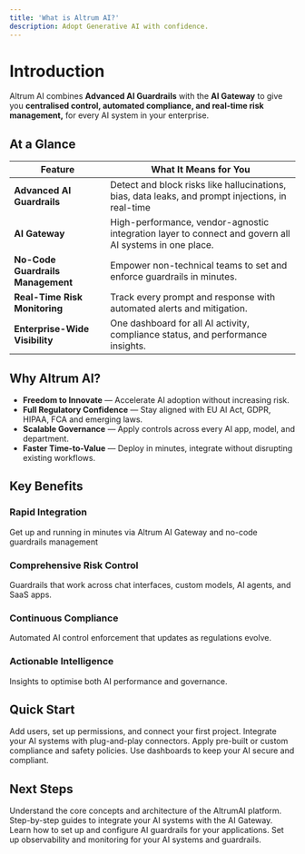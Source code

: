 ```yaml
---
title: 'What is Altrum AI?'
description: Adopt Generative AI with confidence.
---
```


# Introduction

Altrum AI combines **Advanced AI Guardrails** with the **AI Gateway** to give you **centralised control, automated compliance, and real-time risk management,** for every AI system in your enterprise.

## At a Glance

| **Feature** | **What It Means for You** |
| --- | --- |
| **Advanced AI Guardrails** | Detect and block risks like hallucinations, bias, data leaks, and prompt injections, in real-time |
| **AI Gateway** | High-performance, vendor-agnostic integration layer to connect and govern all AI systems in one place. |
| **No-Code Guardrails Management** | Empower non-technical teams to set and enforce guardrails in minutes. |
| **Real-Time Risk Monitoring** | Track every prompt and response with automated alerts and mitigation. |
| **Enterprise-Wide Visibility** | One dashboard for all AI activity, compliance status, and performance insights. |

## Why Altrum AI?

- **Freedom to Innovate** — Accelerate AI adoption without increasing risk.
- **Full Regulatory Confidence** — Stay aligned with EU AI Act, GDPR, HIPAA, FCA and emerging laws.
- **Scalable Governance** — Apply controls across every AI app, model, and department.
- **Faster Time-to-Value** — Deploy in minutes, integrate without disrupting existing workflows.

## Key Benefits

### Rapid Integration

Get up and running in minutes via Altrum AI Gateway and no-code guardrails management

### Comprehensive Risk Control

Guardrails that work across chat interfaces, custom models, AI agents, and SaaS apps.

### Continuous Compliance

Automated AI control enforcement that updates as regulations evolve.

### Actionable Intelligence

Insights to optimise both AI performance and governance.

## Quick Start

<Steps>
  <Step title="Onboard Your Organisation">
    Add users, set up permissions, and connect your first project.
  </Step>
  <Step title="Connect via AI Gateway">
    Integrate your AI systems with plug-and-play connectors.
  </Step>
  <Step title="Configure Guardrails">
    Apply pre-built or custom compliance and safety policies.
  </Step>
  <Step title="Monitor & Optimise">
    Use dashboards to keep your AI secure and compliant.
  </Step>
</Steps>

## Next Steps

<Columns cols={2}>
  <Card
    title="Platform Guide"
    icon="info-circle"
    href="/product-guide/ai-systems"
    arrow="true"
    cta="Learn More"
  >
    Understand the core concepts and architecture of the AltrumAI platform.
  </Card>
  <Card
    title="AI Gateway Integration"
    icon="code"
    href="/ai-gateway/Introduction/getting-started"
    arrow="true"
    cta="Get Started"
  >
    Step-by-step guides to integrate your AI systems with the AI Gateway.
  </Card>
  <Card
    title="Guardrails Configuration"
    icon="shield-halved"
    href="/product-guide/guardrail-config"
    arrow="true"
    cta="Configure"
  >
    Learn how to set up and configure AI guardrails for your applications.
  </Card>
  <Card
    title="Monitoring & Analytics"
    icon="chart-line"
    href="/product-guide/observability"
    arrow="true"
    cta="Monitor"
  >
    Set up observability and monitoring for your AI systems and guardrails.
  </Card>
</Columns>
